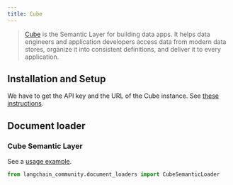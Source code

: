 ```yaml
---
title: Cube
---
```


>[Cube](https://cube.dev/) is the Semantic Layer for building data apps. It helps
> data engineers and application developers access data from modern data stores,
> organize it into consistent definitions, and deliver it to every application.

## Installation and Setup

We have to get the API key and the URL of the Cube instance. See
[these instructions](https://cube.dev/docs/product/apis-integrations/rest-api#configuration-base-path).


## Document loader

### Cube Semantic Layer

See a [usage example](/oss/integrations/document_loaders/cube_semantic).

```python
from langchain_community.document_loaders import CubeSemanticLoader
```
